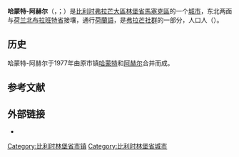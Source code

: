 {{地图误译/用户误译|issue=哈蒙-哈舍尔}}
{{noteTA|G1=比利时地名}}
{{Infobox Belgium Municipality
|name             = 哈蒙特-阿赫尔
|native_name      = <small>{{native name|nl|Hamont-Achel}}<br>{{native name|li|Haëmet-Achel}}</small>
|type             = {{BEL}}[[比利时城市列表|城市]]
|picture          = Hamont, kerk foto3 2009-08-31 17.43.JPG
|picture-legend   = 哈蒙特圣老楞佐教堂
|map              = Hamont-Achel Limburg Belgium Map.svg
|map-legend       = 哈蒙特-阿赫尔在[[林堡省_(比利时)|林堡省]]的位置
|arms             = Blason ville be Hamont-Achel.svg
|flag             = Flag of Hamont-Achel.svg
|region           = {{BE-REG-FLE}}
|community        = {{BE-NL}}
|province         = {{BE-PROV-LI}}
|arrondissement   = [[馬塞克區|馬塞克區]]
|nis              = 72037
|pyramid-date     =
|0-19=
|20-64=
|65=
|foreigners=
|foreigners-date  =
|mayor            = Rik Rijcken (PRO Hamont-Achel)
|majority         = PRO Hamont-Achel, N-VA
|postal-codes     = 3930
|telephone-area   = 011
|web              = [http://www.hamont-achel.be/ www.hamont-achel.be]
|coordinates      = {{coord|51|15|N|05|33|E|region:BE|display=inline,title}}
}}

'''哈蒙特-阿赫尔'''（{{lang-nl|Hamont-Achel}}，{{IPA-nl|ˈɦaːmɔnt ˈɑxəl}}；{{lang-li|Haëmet-Achel}}）是[[比利时|比利时]][[弗拉芒大區|弗拉芒大區]][[林堡省_(比利时)|林堡省]][[馬塞克區|馬塞克區]]的一个[[比利时城市列表|城市]]，东北两面与[[荷兰|荷兰]][[北布拉班特省|北布拉班特省]]接壤，通行[[荷蘭語|荷蘭語]]，是[[弗拉芒社群|弗拉芒社群]]的一部分，人口{{wikidata|property|normal+|P1082}}人（{{wikidata|qualifier|P1082|P585}}）。

== 历史 ==
哈蒙特-阿赫尔于1977年由原市镇[[哈蒙特|哈蒙特]]和[[阿赫尔|阿赫尔]]合并而成。

== 参考文献 ==
{{Reflist}}

==外部链接==
* {{Commons category-inline|Hamont-Achel}}

{{比利时林堡省市镇}}
{{Authority control}}
{{DEFAULTSORT:Hamont-Achel}}
[[Category:比利时林堡省市镇|Category:比利时林堡省市镇]]
[[Category:比利时林堡省城市|Category:比利时林堡省城市]]
{{LimburgBE-geo-stub}}